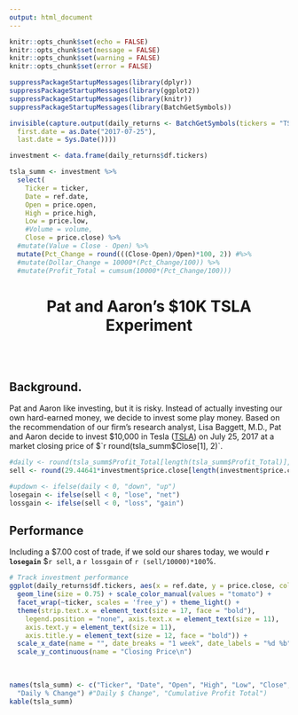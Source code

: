 ```yaml
---
output: html_document
---
```


```r
knitr::opts_chunk$set(echo = FALSE)
knitr::opts_chunk$set(message = FALSE)
knitr::opts_chunk$set(warning = FALSE)
knitr::opts_chunk$set(error = FALSE)
```

```r
suppressPackageStartupMessages(library(dplyr))
suppressPackageStartupMessages(library(ggplot2))
suppressPackageStartupMessages(library(knitr))
suppressPackageStartupMessages(library(BatchGetSymbols))

invisible(capture.output(daily_returns <- BatchGetSymbols(tickers = "TSLA",
  first.date = as.Date("2017-07-25"),
  last.date = Sys.Date())))

investment <- data.frame(daily_returns$df.tickers)

tsla_summ <- investment %>% 
  select(
    Ticker = ticker, 
    Date = ref.date,
    Open = price.open,
    High = price.high,
    Low = price.low,
    #Volume = volume,
    Close = price.close) %>% 
  #mutate(Value = Close - Open) %>% 
  mutate(Pct_Change = round(((Close-Open)/Open)*100, 2)) #%>% 
  #mutate(Dollar_Change = 10000*(Pct_Change/100)) %>% 
  #mutate(Profit_Total = cumsum(10000*(Pct_Change/100)))
```

<center> <h1> Pat and Aaron's $10K TSLA Experiment </h1> </center>
<br>
<br>

## Background.

Pat and Aaron like investing, but it is risky. Instead of actually investing our own hard-earned money, we decide to invest some play money. Based on the recommendation of our firm's research analyst, Lisa Baggett, M.D., Pat and Aaron decide to invest $10,000 in Tesla ([TSLA](https://finance.yahoo.com/quote/TSLA?p=TSLA)) on July 25, 2017 at a market closing price of $`r round(tsla_summ$Close[1], 2)`. <!--By comparison-->

```r
#daily <- round(tsla_summ$Profit_Total[length(tsla_summ$Profit_Total)], 2) - 7
sell <- round(29.44641*investment$price.close[length(investment$price.close)] - 10000, 2) - 7

#updown <- ifelse(daily < 0, "down", "up")
losegain <- ifelse(sell < 0, "lose", "net")
lossgain <- ifelse(sell < 0, "loss", "gain")
```

## Performance

Including a $7.00 cost of trade, if we sold our shares today, we would **`r losegain`** $`r sell`, a `r lossgain` of `r (sell/10000)*100`%. <!--Compared to the Vanguard Total Stock Market Index (Admiral Shares), if we sold -->

```r
# Track investment performance
ggplot(daily_returns$df.tickers, aes(x = ref.date, y = price.close, color = "1")) + 
  geom_line(size = 0.75) + scale_color_manual(values = "tomato") +
  facet_wrap(~ticker, scales = 'free_y') + theme_light() +
  theme(strip.text.x = element_text(size = 17, face = "bold"),
    legend.position = "none", axis.text.x = element_text(size = 11),
    axis.text.y = element_text(size = 11),
    axis.title.y = element_text(size = 12, face = "bold")) +
  scale_x_date(name = "", date_breaks = "1 week", date_labels = "%d %b") +
  scale_y_continuous(name = "Closing Price\n")
```

<br>

```r
names(tsla_summ) <- c("Ticker", "Date", "Open", "High", "Low", "Close", 
  "Daily % Change") #"Daily $ Change", "Cumulative Profit Total")
kable(tsla_summ)
```


